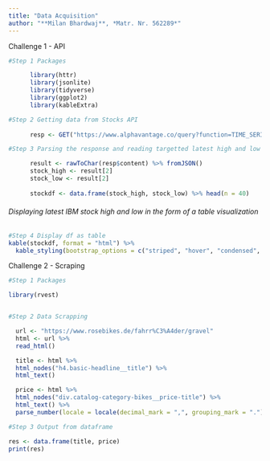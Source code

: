 ```yaml
---
title: "Data Acquisition"
author: "**Milan Bhardwaj**, *Matr. Nr. 562289*"
---
```


::: callout-note
Challenge 1 - API
:::


```r
#Step 1 Packages

      library(httr)
      library(jsonlite)
      library(tidyverse)
      library(ggplot2)
      library(kableExtra)

#Step 2 Getting data from Stocks API
      
      resp <- GET("https://www.alphavantage.co/query?function=TIME_SERIES_INTRADAY&symbol=IBM&interval=5min&apikey=demo")

#Step 3 Parsing the response and reading targetted latest high and low values for the stock

      result <- rawToChar(resp$content) %>% fromJSON()
      stock_high <- result[2]
      stock_low <- result[2]
      
      stockdf <- data.frame(stock_high, stock_low) %>% head(n = 40)
```

###### Displaying latest IBM stock high and low in the form of a table visualization
```r
#Step 4 Display df as table
kable(stockdf, format = "html") %>%
  kable_styling(bootstrap_options = c("striped", "hover", "condensed", "responsive"))

```

::: callout-note
Challenge 2 - Scraping
:::

```r

#Step 1 Packages

library(rvest)


#Step 2 Data Scrapping

  url <- "https://www.rosebikes.de/fahrr%C3%A4der/gravel"
  html <- url %>%
  read_html()

  title <- html %>%
  html_nodes("h4.basic-headline__title") %>%
  html_text()

  price <- html %>%
  html_nodes("div.catalog-category-bikes__price-title") %>%
  html_text() %>%
  parse_number(locale = locale(decimal_mark = ",", grouping_mark = "."))

#Step 3 Output from dataframe

res <- data.frame(title, price)
print(res)

```